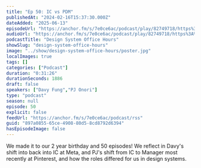 ```yaml
---
title: "Ep 50: IC vs PDM"
publishedAt: "2024-02-16T15:37:30.000Z"
dateAdded: "2025-06-13"
episodeUrl: "https://anchor.fm/s/7e0ce6ac/podcast/play/82749718/https%3A%2F%2Fd3ctxlq1ktw2nl.cloudfront.net%2Fstaging%2F2024-1-16%2F367648407-44100-2-46fd695c73fb6.m4a"
audioUrl: "https://anchor.fm/s/7e0ce6ac/podcast/play/82749718/https%3A%2F%2Fd3ctxlq1ktw2nl.cloudfront.net%2Fstaging%2F2024-1-16%2F367648407-44100-2-46fd695c73fb6.m4a"
podcastTitle: "Design System Office Hours"
showSlug: "design-system-office-hours"
image: "../show/design-system-office-hours/poster.jpg"
localImages: true
tags: []
categories: ["Podcast"]
duration: "0:31:26"
durationSeconds: 1886
draft: false
speakers: ["Davy Fung","PJ Onori"]
type: "podcast"
season: null
episode: 50
explicit: false
feedUrl: "https://anchor.fm/s/7e0ce6ac/podcast/rss"
guid: "897a0855-65ce-4908-80d5-8cd8792d6394"
hasEpisodeImage: false
---
```

We made it to our 2 year birthday and 50 episodes! We reflect in Davy's shift into back into IC at Meta, and PJ's shift from IC to Manager most recently at Pinterest, and how the roles differed for us in design systems.
